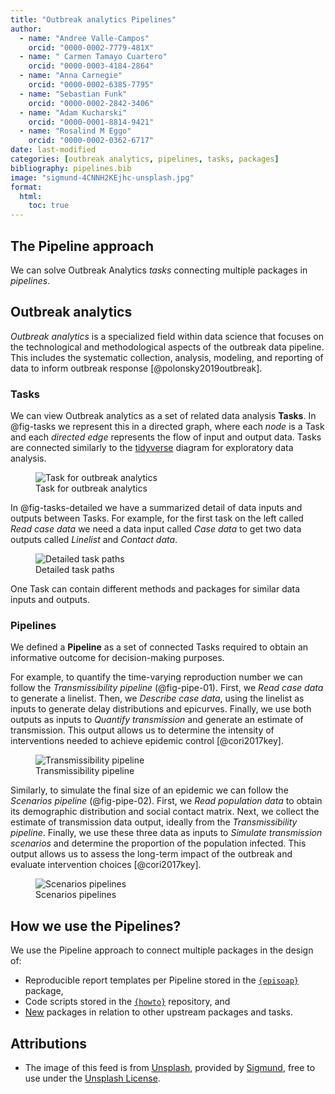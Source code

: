 ```yaml
---
title: "Outbreak analytics Pipelines"
author:
  - name: "Andree Valle-Campos"
    orcid: "0000-0002-7779-481X"
  - name: " Carmen Tamayo Cuartero"
    orcid: "0000-0003-4184-2864"
  - name: "Anna Carnegie"
    orcid: "0000-0002-6385-7795"
  - name: "Sebastian Funk"
    orcid: "0000-0002-2842-3406"
  - name: "Adam Kucharski"
    orcid: "0000-0001-8814-9421"
  - name: "Rosalind M Eggo"
    orcid: "0000-0002-0362-6717"
date: last-modified
categories: [outbreak analytics, pipelines, tasks, packages]
bibliography: pipelines.bib
image: "sigmund-4CNNH2KEjhc-unsplash.jpg"
format:
  html: 
    toc: true
---
```


## The Pipeline approach

We can solve Outbreak Analytics *tasks* connecting multiple packages in *pipelines*.

## Outbreak analytics

*Outbreak analytics* is a specialized field within data science that focuses on the technological and methodological aspects of the outbreak data pipeline. This includes the systematic collection, analysis, modeling, and reporting of data to inform outbreak response [@polonsky2019outbreak].

### Tasks

We can view Outbreak analytics as a set of related data analysis __Tasks__. In @fig-tasks we represent this in a directed graph, where each *node* is a Task and each *directed edge* represents the flow of input and output data. Tasks are connected similarly to the [tidyverse](https://r4ds.hadley.nz/whole-game.html) diagram for exploratory data analysis.

![Task for outbreak analytics](task_pipeline-minimal.svg){#fig-tasks fig-alt="Directed graph where tasks are nodes and data flows are directed edges like arrows. One task connect with multiple other tasks."}

In @fig-tasks-detailed we have a summarized detail of data inputs and outputs between Tasks. For example, for the first task on the left called *Read case data* we need a data input called *Case data* to get two data outputs called *Linelist* and *Contact data*.

![Detailed task paths](task_pipeline-detailed.svg){#fig-tasks-detailed}

One Task can contain different methods and packages for similar data inputs and outputs.

### Pipelines

We defined a __Pipeline__ as a set of connected Tasks required to obtain an informative outcome for decision-making purposes.

For example, to quantify the time-varying reproduction number we can follow the *Transmissibility pipeline* (@fig-pipe-01). First, we *Read case data* to generate a linelist. Then, we *Describe case data*, using the linelist as inputs to generate delay distributions and epicurves. Finally, we use both outputs as inputs to *Quantify transmission* and generate an estimate of transmission. This output allows us to determine the intensity of interventions needed to achieve epidemic control [@cori2017key].

![Transmissibility pipeline](task_pipeline-pipe_01.svg){#fig-pipe-01}

Similarly, to simulate the final size of an epidemic we can follow the *Scenarios pipeline* (@fig-pipe-02). First, we *Read population data* to obtain its demographic distribution and social contact matrix. Next, we collect the estimate of transmission data output, ideally from the *Transmissibility pipeline*. Finally, we use these three data as inputs to *Simulate transmission scenarios* and determine the proportion of the population infected. This output allows us to assess the long-term impact of the outbreak and evaluate intervention choices [@cori2017key].

![Scenarios pipelines](task_pipeline-pipe_02.svg){#fig-pipe-02}

## How we use the Pipelines?

We use the Pipeline approach to connect multiple packages in the design of:

- Reproducible report templates per Pipeline stored in the [`{episoap}`](https://epiverse-trace.github.io/episoap/) package,
- Code scripts stored in the [`{howto}`](https://epiverse-trace.github.io/howto/) repository, and
- [New](https://github.com/orgs/epiverse-trace/discussions/87) packages in relation to other upstream packages and tasks.

## Attributions

- The image of this feed is from [Unsplash](https://unsplash.com/photos/4CNNH2KEjhc), provided by [Sigmund](https://unsplash.com/@sigmund), free to use under the [Unsplash License](https://unsplash.com/license).
